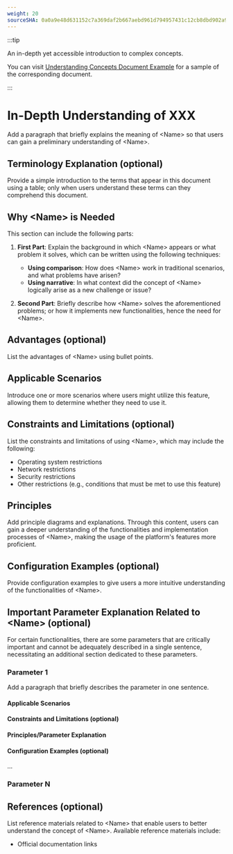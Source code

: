 ```yaml
---
weight: 20
sourceSHA: 0a0a9e48d631152c7a369daf2b667aebd961d794957431c12cb8dbd902a939f0
---
```


:::tip

An in-depth yet accessible introduction to complex concepts.

You can visit [Understanding Concepts Document Example](https://product-doc-guide.alauda.cn/template/concept/insight_example.html) for a sample of the corresponding document.

:::

# In-Depth Understanding of XXX

Add a paragraph that briefly explains the meaning of \<Name> so that users can gain a preliminary understanding of \<Name>.

## Terminology Explanation (optional)

Provide a simple introduction to the terms that appear in this document using a table; only when users understand these terms can they comprehend this document.

## Why \<Name> is Needed

This section can include the following parts:

1. **First Part**: Explain the background in which \<Name> appears or what problem it solves, which can be written using the following techniques:

   - **Using comparison**: How does \<Name> work in traditional scenarios, and what problems have arisen?
   - **Using narrative**: In what context did the concept of \<Name> logically arise as a new challenge or issue?

2. **Second Part**: Briefly describe how \<Name> solves the aforementioned problems; or how it implements new functionalities, hence the need for \<Name>.

## Advantages (optional)

List the advantages of \<Name> using bullet points.

## Applicable Scenarios

Introduce one or more scenarios where users might utilize this feature, allowing them to determine whether they need to use it.

## Constraints and Limitations (optional)

List the constraints and limitations of using \<Name>, which may include the following:

- Operating system restrictions 
- Network restrictions 
- Security restrictions 
- Other restrictions (e.g., conditions that must be met to use this feature)

## Principles

Add principle diagrams and explanations. Through this content, users can gain a deeper understanding of the functionalities and implementation processes of \<Name>, making the usage of the platform's features more proficient.

## Configuration Examples (optional)

Provide configuration examples to give users a more intuitive understanding of the functionalities of \<Name>.

## Important Parameter Explanation Related to \<Name> (optional)

For certain functionalities, there are some parameters that are critically important and cannot be adequately described in a single sentence, necessitating an additional section dedicated to these parameters.

### Parameter 1

Add a paragraph that briefly describes the parameter in one sentence.

#### Applicable Scenarios

#### Constraints and Limitations (optional)

#### Principles/Parameter Explanation

#### Configuration Examples (optional)

...

### Parameter N

## References (optional)

List reference materials related to \<Name> that enable users to better understand the concept of \<Name>. Available reference materials include:

- Official documentation links
